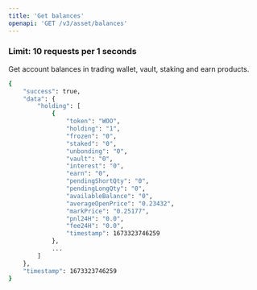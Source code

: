 ```yaml
---
title: 'Get balances'
openapi: 'GET /v3/asset/balances'
---
```

### **Limit: 10 requests per 1 seconds**
Get account balances in trading wallet, vault, staking and earn products.

<ResponseExample>

```bash
{
    "success": true,
    "data": {
        "holding": [
            {
                "token": "WOO",
                "holding": "1",
                "frozen": "0",
                "staked": "0",
                "unbonding": "0",
                "vault": "0",
                "interest": "0",
                "earn": "0",
                "pendingShortQty": "0",
                "pendingLongQty": "0",
                "availableBalance": "0",
                "averageOpenPrice": "0.23432",
                "markPrice": "0.25177",
                "pnl24H": "0.0",
                "fee24H": "0.0",
                "timestamp": 1673323746259
            },
            ...
        ]
    },
    "timestamp": 1673323746259
}


```

</ResponseExample>


  